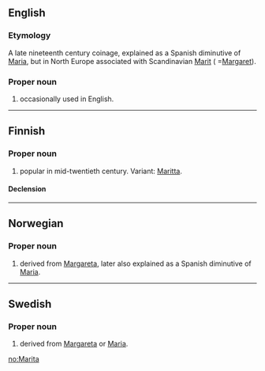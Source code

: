 ==English==

===Etymology===
A late nineteenth century coinage, explained as a Spanish diminutive of [[Maria]], but in North Europe associated with Scandinavian [[Marit]] ( =[[Margaret]]).

===Proper noun===
{{en-proper noun}}

# {{given name|female|from=Ancient Greek}} occasionally used in English.

----

==Finnish==

===Proper noun===
{{infl|fi|proper noun}}

# {{given name|female|lang=fi}} popular in mid-twentieth century. Variant: [[Maritta]].

====Declension====
{{fi-decl-kala|Marit}}

----

==Norwegian==

===Proper noun===
{{infl|no|proper noun}}

# {{given name|female|lang=no}} derived from [[Margareta]], later also explained as a Spanish diminutive of [[Maria]].

----

==Swedish==

===Proper noun===
{{infl|sv|proper noun}}

# {{given name|female|lang=sv}} derived from [[Margareta]] or [[Maria]].

[[no:Marita]]